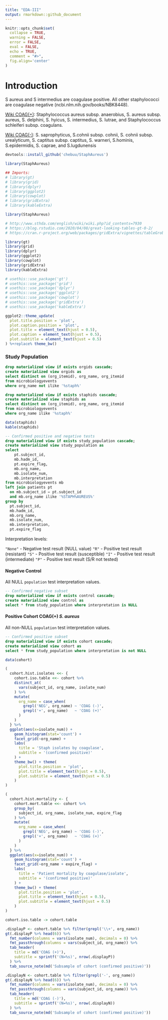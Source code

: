 ```yaml
---
title: "EDA-III"
output: rmarkdown::github_document
---
```


```r
knitr::opts_chunk$set(
  collapse = TRUE,
  warning = FALSE,
  error = FALSE,
  eval = FALSE,
  echo = TRUE,
  comment = "#>",
  fig.align='center'
)
```

# Introduction

S aureus and S intermedius are coagulase positive. All other staphylococci are coagulase negative (ncbi.nlm.nih.gov/books/NBK8448).

[Wiki COAG(+)](https://en.wikipedia.org/wiki/Coagulase): Staphylococcus aureus subsp. anaerobius, S. aureus subsp. aureus, S. delphini, S. hyicus, S. intermedius, S. lutrae, and Staphylococcus schleiferi subsp. coagulans.

[Wiki COAG(-)](https://en.wikipedia.org/wiki/Coagulase): S. saprophyticus, S.cohnii subsp. cohnii, S. cohnii subsp. urealyticum, S. captitus subsp. captitus, S. warneri, S.hominis, S.epidermidis, S. caprae, and S.lugdunensis

```r
devtools::install_github('chebuu/StaphAureus')

library(StaphAureus)

## Imports:
# library(gt)
# library(grid)
# library(dplyr)
# library(ggplot2)
# library(cowplot)
# library(gridExtra)
# library(kableExtra)
```

```r
library(StaphAureus)

# http://www.sthda.com/english/wiki/wiki.php?id_contents=7930
# https://blog.rstudio.com/2020/04/08/great-looking-tables-gt-0-2/
# https://cran.r-project.org/web/packages/gridExtra/vignettes/tableGrob.html

library(gt)
library(grid)
library(dplyr)
library(ggplot2)
library(cowplot)
library(gridExtra)
library(kableExtra)

# usethis::use_package('gt')
# usethis::use_package('grid')
# usethis::use_package('dplyr')
# usethis::use_package('ggplot2')
# usethis::use_package('cowplot')
# usethis::use_package('gridExtra')
# usethis::use_package('kableExtra')
```

```r
ggplot2::theme_update(
  plot.title.position = 'plot',
  plot.caption.position = 'plot',
  plot.title = element_text(hjust = 0.5),
  plot.caption = element_text(hjust = 0.5),
  plot.subtitle = element_text(hjust = 0.5)
) %+replace% theme_bw()
```

### Study Population
```sql
drop materialized view if exists orgids cascade;
create materialized view orgids as
select distinct on (org_itemid), org_name, org_itemid
from microbiologyevents 
where org_name not ilike '%staph%'
```
```sql
drop materialized view if exists staphids cascade;
create materialized view staphids as
select distinct on (org_itemid), org_name, org_itemid
from microbiologyevents 
where org_name ilike '%staph%'
```
```r
data(staphids)
kable(staphids)
```

```sql
-- Confirmed positive and negative tests
drop materialized view if exists study_population cascade;
create materialized view study_population as 
select
	pt.subject_id, 
	mb.hadm_id, 
	pt.expire_flag, 
	mb.org_name, 
	mb.isolate_num, 
	mb.interpretation 
from microbiologyevents mb
left join patients pt 
  on mb.subject_id = pt.subject_id
  and mb.org_name ilike '%STAPH%AUREUS%'
group by 
  pt.subject_id, 
  mb.hadm_id, 
  mb.org_name, 
  mb.isolate_num, 
  mb.interpretation,
  pt.expire_flag
```

Interpretation levels:

`"None"`
  - Negative test result (NULL value)
`"R"`
  - Positive test result (resistant)
`"S"`
  - Positive test result (susceptible)
`"I"`
  - Positive test result (intermediate)
`"P"`
  - Positive test result (S/R not tested)

#### Negative Control 

All NULL `population` test interpretation values.

```sql
-- Confirmed negative subset
drop materialized view if exists control cascade;
create materialized view control as
select * from study_population where interpretation is NULL
```

#### Positive Cohort COAG(+) *S. aureus*

All non-NULL `population` test interpretation values.

```sql
-- Confirmed positive subset
drop materialized view if exists cohort cascade;
create materialized view cohort as
select * from study_population where interpretation is not NULL
```

```r
data(cohort)

(
  cohort.hist.isolates <<- {
    cohort.iso.table <<- cohort %>%
    distinct_at(
      vars(subject_id, org_name, isolate_num)
    ) %>%
    mutate(
      org_name = case_when(
        grepl('NEG', org_name) ~ 'COAG (-)',
        grepl('+', org_name)   ~ 'COAG (+)'
      )
    )
  } %>% 
  ggplot(aes(x=isolate_num)) +
    geom_histogram(stat='count') +
    facet_grid(~org_name) +
    labs(
      title = 'Staph isolates by coagulase',
      subtitle = '(confirmed positive)'
    ) +
    theme_bw() + theme(
      plot.title.position = 'plot',
      plot.title = element_text(hjust = 0.5),
      plot.subtitle = element_text(hjust = 0.5)
    ) 
)
```

```r
(
  cohort.hist.mortality <- {
    cohort.mort.table <<- cohort %>%
    group_by(
      subject_id, org_name, isolate_num, expire_flag
    ) %>%
    mutate(
      org_name = case_when(
        grepl('NEG', org_name) ~ 'COAG (-)',
        grepl('+', org_name)   ~ 'COAG (+)'
      )
    )
  } %>% 
  ggplot(aes(x=isolate_num)) +
    geom_histogram(stat='count') +
    facet_grid(~org_name + expire_flag) +
    labs(
      title = 'Patient mortality by coagulase/isolate',
      subtitle = '(confirmed positive)'
    ) + 
    theme_bw() + theme(
      plot.title.position = 'plot',
      plot.title = element_text(hjust = 0.5),
      plot.subtitle = element_text(hjust = 0.5)
    ) 
)
```

```r
cohort.iso.table -> cohort.table

.displayP <- cohort.table %>% filter(grepl('\\+', org_name))
gt(.displayP %>% head(6)) %>%
  fmt_number(columns = vars(isolate_num), decimals = 0) %>%
  fmt_passthrough(columns = vars(subject_id, org_name)) %>%
  tab_header(
    title = md('COAG (+)'),
    subtitle = sprintf('(N=%s)', nrow(.displayP))
  ) %>%
  tab_source_note(md('Subsample of cohort (confirmed positive)'))

.displayN <- cohort.table %>% filter(grepl('-', org_name)) 
gt(.displayN %>% head(6)) %>%
  fmt_number(columns = vars(isolate_num), decimals = 0) %>%
  fmt_passthrough(columns = vars(subject_id, org_name)) %>%
  tab_header(
    title = md('COAG (-)'),
    subtitle = sprintf('(N=%s)', nrow(.displayN))
  ) %>%
  tab_source_note(md('Subsample of cohort (confirmed positive)'))
```
